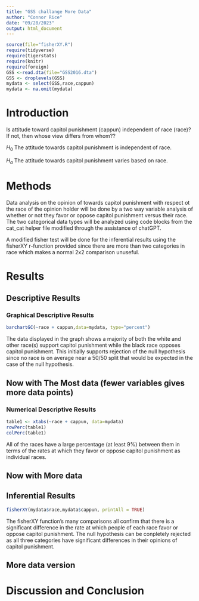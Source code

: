 ```yaml
---
title: "GSS challange More Data"
author: "Connor Rice"
date: "09/28/2023"
output: html_document
---
```



```r
source(file="fisherXY.R")
require(tidyverse)
require(tigerstats)
require(knitr)
require(foreign)
GSS <-read.dta(file="GSS2016.dta")
GSS <- droplevels(GSS)
mydata <- select(GSS,race,cappun)
mydata <- na.omit(mydata)
```

# Introduction

<!--In this section you explain what you are trying to show.  Where did the data come from?  What is the research or other question you are trying to answer?.  If you skimp in this section expect to be marked down in your grade. Paint a picture of the project a couple of paragraphs is expected!-->

Is attitude toward capitol punishment (cappun) independent of race (race)?
If not, then whose view differs from whom??

$H_0$ The attitude towards capitol punishment is independent of race.

$H_a$ The attitude towards capitol punishment varies based on race.

# Methods

<!--Decide on your methods:  use "variable analysis" or other appropriate descriptors.  Make sure to choose at least one graphical method and at least one numerical method. Discuss what data manipulations may be needed for example subsetting or other binning procedures and what sort of graphical displays and inferential tools will be used!-->

Data analysis on the opinion of towards capitol punishment with respect ot the race of the opinion holder will be done by a two way variable analysis of whether or not they favor or oppose capitol punishment versus their race. The two categorical data types will be analyzed using code blocks from the cat_cat helper file modified through the assistance of chatGPT.

A modified fisher test will be done for the inferential results using the fisherXY r-function provided since there are more than two categories in race which makes a normal 2x2 comparison unuseful. 

# Results

<!--Divide this section into two sub-sections:  One for your descriptive  results and one for your inferential results.!-->

## Descriptive Results

### Graphical Descriptive Results

<!--Graphical results here.  Make sure to show your code.  Provide appropriate labels for axes, giving units if possible, and provide a good title for the graph, too.  Use the graphical results to describe the patterns if any that exist in the data as focused toward the research question. Bottom line is to explain the features of the graph that are relevant to conforming or departing to what is expected by your null hypothesis !-->

```r
barchartGC(~race + cappun,data=mydata, type="percent")
```

The data displayed in the graph shows a majority of both the white and other race(s) support capitol punishment while the black race opposes capitol punishment. This initially supports rejection of the null hypothesis since no race is on average near a 50/50 split that would be expected in the case of the null hypothesis.

## Now with The Most data (fewer variables gives more data points)



### Numerical Descriptive Results

<!--Numerical results go here. Use the numerical results to describe the patterns if any that exist in the data as focused toward the research question!-->

```r
table1 <- xtabs(~race + cappun, data=mydata)
rowPerc(table1)
colPerc(table1)
```

All of the races have a large percentage (at least 9%) between them in terms of the rates at which they favor or oppose capitol punishment as individual races.

## Now with More data



## Inferential Results

<!--State hypothesis clearly.  Make sure your discussion of the inferential test covers all the aspects that the test output produces, such as test statistic, p-value etc.  Make a decision about the null hypothesis, explain the assumptions on which the selected test/procedure was based, and why the chosen procedure satisfys the assumptions and is appropriate to answer the research question!-->

```r
fisherXY(mydata$race,mydata$cappun, printAll = TRUE)
```

The fisherXY function's many comparisons all confirm that there is a significant difference in the rate at which people of each race favor or oppose capitol punishment. The null hypothesis can be conpletely rejected as all three categories have significant differences in their opinions of capitol punishment.

## More data version


# Discussion and Conclusion

<!--Discussion and conclusion here.  If you found a relationship be sure to consider whether the relationship occurs because one of the variables causes the other, or whether they perhaps are related for some other reason.  Watch the chapter 6 videos from the GeorgeTown videos collection.!-->



